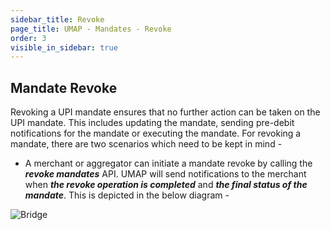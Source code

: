 ```yaml
---
sidebar_title: Revoke
page_title: UMAP - Mandates - Revoke
order: 3
visible_in_sidebar: true
---
```


## Mandate Revoke

Revoking a UPI mandate ensures that no further action can be taken on the UPI mandate. This includes updating the mandate, sending pre-debit notifications for the mandate or executing the mandate. For revoking a mandate, there are two scenarios which need to be kept in mind -

- A merchant or aggregator can initiate a mandate revoke by calling the **<i>revoke mandates</i>** API. UMAP will send notifications to the merchant when **<i>the revoke operation is completed</i>** and **<i>the final status of the mandate</i>**. This is depicted in the below diagram - 

<img
  src="https://storage.googleapis.com/strapi-assets/latest/mandate-revoke-merchant/mandate-revoke-merchant.png"
  alt="Bridge"
/>